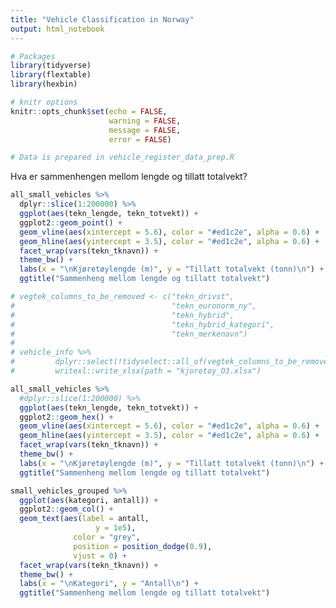 ```yaml
---
title: "Vehicle Classification in Norway"
output: html_notebook
---
```



```r
# Packages
library(tidyverse)
library(flextable)
library(hexbin)

# knitr options
knitr::opts_chunk$set(echo = FALSE,
                      warning = FALSE,
                      message = FALSE,
                      error = FALSE)

# Data is prepared in vehicle_register_data_prep.R
```

Hva er sammenhengen mellom lengde og tillatt totalvekt?
```r
all_small_vehicles %>% 
  dplyr::slice(1:200000) %>% 
  ggplot(aes(tekn_lengde, tekn_totvekt)) +
  ggplot2::geom_point() +
  geom_vline(aes(xintercept = 5.6), color = "#ed1c2e", alpha = 0.6) +
  geom_hline(aes(yintercept = 3.5), color = "#ed1c2e", alpha = 0.6) +
  facet_wrap(vars(tekn_tknavn)) +
  theme_bw() +
  labs(x = "\nKjøretøylengde (m)", y = "Tillatt totalvekt (tonn)\n") +
  ggtitle("Sammenheng mellom lengde og tillatt totalvekt")
```


```r
# vegtek_columns_to_be_removed <- c("tekn_drivst",
#                                   "tekn_euronorm_ny",
#                                   "tekn_hybrid",
#                                   "tekn_hybrid_kategori",
#                                   "tekn_merkenavn")
# 
# vehicle_info %>% 
#         dplyr::select(!tidyselect::all_of(vegtek_columns_to_be_removed)) %>% 
#         writexl::write_xlsx(path = "kjoretoy_O3.xlsx")
```

```r
all_small_vehicles %>% 
  #dplyr::slice(1:200000) %>% 
  ggplot(aes(tekn_lengde, tekn_totvekt)) +
  ggplot2::geom_hex() +
  geom_vline(aes(xintercept = 5.6), color = "#ed1c2e", alpha = 0.6) +
  geom_hline(aes(yintercept = 3.5), color = "#ed1c2e", alpha = 0.6) +
  facet_wrap(vars(tekn_tknavn)) +
  theme_bw() +
  labs(x = "\nKjøretøylengde (m)", y = "Tillatt totalvekt (tonn)\n") +
  ggtitle("Sammenheng mellom lengde og tillatt totalvekt")
```

```r
small_vehicles_grouped %>% 
  ggplot(aes(kategori, antall)) +
  ggplot2::geom_col() +
  geom_text(aes(label = antall,
                   y = 1e5),
              color = "grey",
              position = position_dodge(0.9),
              vjust = 0) +
  facet_wrap(vars(tekn_tknavn)) +
  theme_bw() +
  labs(x = "\nKategori", y = "Antall\n") +
  ggtitle("Sammenheng mellom lengde og tillatt totalvekt")
```

